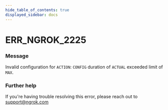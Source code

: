 ```yaml
---
hide_table_of_contents: true
displayed_sidebar: docs
---
```



# ERR_NGROK_2225

### Message
Invalid configuration for `ACTION`: `CONFIG` duration of `ACTUAL` exceeded limit of `MAX`.

<ErrorDetails error='err_ngrok_2225' />


### Further help
If you're having trouble resolving this error, please reach out to [support@ngrok.com](mailto:support@ngrok.com?subject=Help%20with%20ERR_NGROK_2225)

